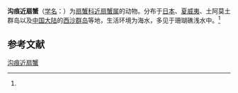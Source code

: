 {{Speciesbox
| name = 沟痕近扇蟹
| status = 
| status_system = 
| image = 
| genus = Xanthias
| species = canaliculatus
| authority = (Rathbun, 1906)<ref name='id11744'>{{cite web| url =http://www.bioinfo.cn/db05/BjdwSpecies.php?action=view&id=11744| title =沟痕近扇蟹| work =《中国动物物种编目数据库》| publisher =中国科学院微生物研究所| author =中国科学院动物研究所| accessdate =2009-04-28| deadurl =yes| archiveurl =https://web.archive.org/web/20160305095543/http://www.bioinfo.cn/db05/BjdwSpecies.php?action=view&id=11744| archivedate =2016-03-05}}</ref>
}}

'''沟痕近扇蟹'''（[[学名|学名]]：{{lang|la|''Xanthias canaliculatus''}}）为[[扇蟹科|扇蟹科]][[近扇蟹属|近扇蟹属]]的动物。分布于[[日本|日本]]、[[夏威夷|夏威夷]]、土阿莫土群岛以及[[中国大陆|中国大陆]]的[[西沙群岛|西沙群岛]]等地，生活环境为海水，多见于珊瑚礁浅水中。<ref name='id11744'/>

== 参考文献 ==
{{reflist}}

{{Wikispecies|Xanthias canaliculatus}}
{{Taxonbar|from=Q8066248}}

[[Category:近扇蟹属|沟痕近扇蟹]]


{{螃蟹小作品}}